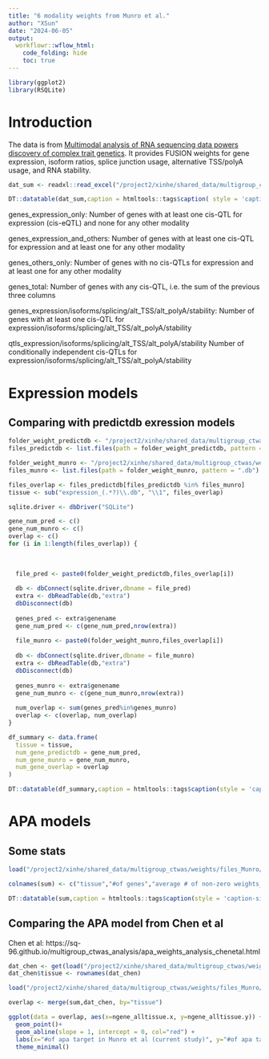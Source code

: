 ```yaml
---
title: "6 modality weights from Munro et al."
author: "XSun"
date: "2024-06-05"
output:
  workflowr::wflow_html:
    code_folding: hide
    toc: true
---
```


```r
library(ggplot2)
library(RSQLite)

```

# Introduction

The data is from [Multimodal analysis of RNA sequencing data powers discovery of complex trait genetics](https://www.biorxiv.org/content/10.1101/2024.05.14.594051v1.full). It provides FUSION weights for gene expression, isoform ratios, splice junction usage, alternative TSS/polyA usage, and RNA stability. 


```r
dat_sum <- readxl::read_excel("/project2/xinhe/shared_data/multigroup_ctwas/weights/files_Munro/Munro_data_summary.xlsx")

DT::datatable(dat_sum,caption = htmltools::tags$caption( style = 'caption-side: left; text-align: left; color:black;  font-size:150% ;','Table S1 from the paper: Counts of xGenes and xQTLs per GTEx tissue, modalities mapped separately'),options = list(pageLength = 10) )
```

genes_expression_only: Number of genes with at least one cis-QTL for expression (cis-eQTL) and none for any other modality

genes_expression_and_others:	Number of genes with at least one cis-QTL for expression and at least one for any other modality

genes_others_only:	Number of genes with no cis-QTLs for expression and at least one for any other modality

genes_total:	Number of genes with any cis-QTL, i.e. the sum of the previous three columns

genes_expression/isoforms/splicing/alt_TSS/alt_polyA/stability:	Number of genes with at least one cis-QTL for expression/isoforms/splicing/alt_TSS/alt_polyA/stability

qtls_expression/isoforms/splicing/alt_TSS/alt_polyA/stability	Number of conditionally independent cis-QTLs for expression/isoforms/splicing/alt_TSS/alt_polyA/stability

# Expression models

## Comparing with predictdb exression models

```r

folder_weight_predictdb <- "/project2/xinhe/shared_data/multigroup_ctwas/weights/expression_models/"
files_predictdb <- list.files(path = folder_weight_predictdb, pattern = ".db")

folder_weight_munro <- "/project2/xinhe/shared_data/multigroup_ctwas/weights/Munro_expression_PredictDB/"
files_munro <- list.files(path = folder_weight_munro, pattern = ".db")

files_overlap <- files_predictdb[files_predictdb %in% files_munro]
tissue <- sub("expression_(.*?)\\.db", "\\1", files_overlap)

sqlite.driver <- dbDriver("SQLite")

gene_num_pred <- c()
gene_num_munro <- c()
overlap <- c()
for (i in 1:length(files_overlap)) {
  
  
  
  file_pred <- paste0(folder_weight_predictdb,files_overlap[i])
  
  db <- dbConnect(sqlite.driver,dbname = file_pred)
  extra <- dbReadTable(db,"extra")
  dbDisconnect(db)
  
  genes_pred <- extra$genename
  gene_num_pred <- c(gene_num_pred,nrow(extra))
  
  file_munro <- paste0(folder_weight_munro,files_overlap[i])
  
  db <- dbConnect(sqlite.driver,dbname = file_munro)
  extra <- dbReadTable(db,"extra")
  dbDisconnect(db)
  
  genes_munro <- extra$genename
  gene_num_munro <- c(gene_num_munro,nrow(extra))
  
  num_overlap <- sum(genes_pred%in%genes_munro)
  overlap <- c(overlap, num_overlap)
}

df_summary <- data.frame(
  tissue = tissue,
  num_gene_predictdb = gene_num_pred,
  num_gene_munro = gene_num_munro,
  num_gene_overlap = overlap
)

DT::datatable(df_summary,caption = htmltools::tags$caption(style = 'caption-side: left; text-align: left; color:black; font-size:150%; ', 'Number of genes in each data set and the number of overlaps'),options = list(pageLength = 5))


```



# APA models

## Some stats

```r

load("/project2/xinhe/shared_data/multigroup_ctwas/weights/files_Munro/apa.stat.rdata")

colnames(sum) <- c("tissue","#of genes","average # of non-zero weights_lasso","average # of non-zero weights_enet")

DT::datatable(sum,caption = htmltools::tags$caption(style = 'caption-side: left; text-align: left; color:black; font-size:150%;'),options = list(pageLength = 5))

```

## Comparing the APA model from Chen et al

Chen et al: https://sq-96.github.io/multigroup_ctwas_analysis/apa_weights_analysis_chenetal.html

```r


dat_chen <- get(load("/project2/xinhe/shared_data/multigroup_ctwas/weights/apa.stat.rdata"))
dat_chen$tissue <- rownames(dat_chen)

load("/project2/xinhe/shared_data/multigroup_ctwas/weights/files_Munro/apa.stat.rdata")

overlap <- merge(sum,dat_chen, by="tissue")

ggplot(data = overlap, aes(x=ngene_alltissue.x, y=ngene_alltissue.y)) +
  geom_point()+
  geom_abline(slope = 1, intercept = 0, col="red") +
  labs(x="#of apa target in Munro et al (current study)", y="#of apa target in Chen et al", title = "Comparing apa targets reported by 2 studies") +
  theme_minimal()
  

```




